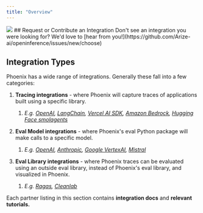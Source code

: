 ```yaml
---
title: "Overview"
---
```

<Frame>
  <img src="https://storage.googleapis.com/arize-phoenix-assets/assets/images/phoenix-docs-images/integration-intro.jpg" />
</Frame>
## Request or Contribute an Integration

<Check>
Don't see an integration you were looking for? We'd love to [hear from you!](https://github.com/Arize-ai/openinference/issues/new/choose)
</Check>

## Integration Types

Phoenix has a wide range of integrations. Generally these fall into a few categories:

1. **Tracing integrations** - where Phoenix will capture traces of applications built using a specific library.

   1. *E.g.* [*OpenAI*](/phoenix/integrations/llm-providers/openai)*,* [*LangChain*](/phoenix/integrations/frameworks/langchain)*,* [*Vercel AI SDK*](/phoenix/integrations/vercel/vercel-ai-sdk-tracing-js)*,* [*Amazon Bedrock*](/phoenix/integrations/llm-providers/amazon-bedrock)*,* [*Hugging Face smolagents*](/phoenix/integrations/frameworks/hugging-face-smolagents)

2. **Eval Model integrations** - where Phoenix's eval Python package will make calls to a specific model.

   1. *E.g.* [*OpenAI*](/phoenix/integrations/llm-providers/openai)*,* [*Anthropic*](/phoenix/integrations/llm-providers/anthropic)*,* [*Google VertexAI*](/phoenix/integrations/llm-providers/vertexai)*,* [*Mistral*](/phoenix/integrations/llm-providers/mistralai)

3. **Eval Library integrations** - where Phoenix traces can be evaluated using an outside eval library, instead of Phoenix's eval library, and visualized in Phoenix.

   1. *E.g.* [*Ragas*](/phoenix/integrations/evaluation-integrations/ragas)*,* [*Cleanlab*](/phoenix/integrations/evaluation-integrations/cleanlab)

Each partner listing in this section contains **integration docs** and **relevant tutorials.**


